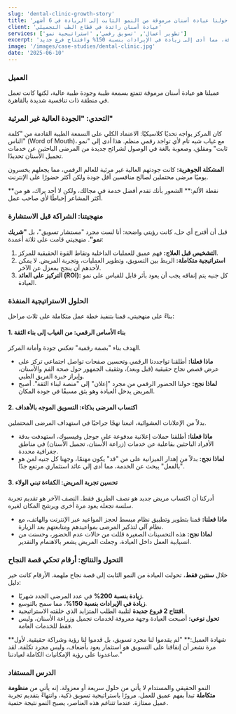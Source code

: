 ---
slug: 'dental-clinic-growth-story'
title: 'دراسة حالة: كيف حولنا عيادة أسنان مرموقة من النمو الثابت إلى الريادة في 6 أشهر'
client: 'عيادة أسنان رائدة في قطاع الطب التجميلي'
services: ['تطوير أعمال', 'تسويق رقمي', 'استراتيجية نمو']
excerpt: 'تحليل عميق لكيفية تطبيق استراتيجيات متكاملة لمضاعفة قاعدة عملاء عيادة أسنان مرموقة، مما أدى إلى زيادة في الإيرادات بنسبة 150% وافتتاح فرع جديد.'
image: '/images/case-studies/dental-clinic.jpg'
date: '2025-06-10'
---

### العميل
عميلنا هو عيادة أسنان مرموقة تتمتع بسمعة طيبة وجودة طبية عالية، لكنها كانت تعمل في منطقة ذات تنافسية شديدة بالقاهرة.

### التحدي: "الجودة العالية غير المرئية"

كان المركز يواجه تحديًا كلاسيكيًا: الاعتماد الكلي على السمعة الطيبة القادمة من "كلمة الناس" (Word of Mouth)، مع غياب شبه تام لأي تواجد رقمي منظم. هذا أدى إلى "نمو ثابت" ومقلق، وصعوبة بالغة في الوصول لشرائح جديدة من المرضى الباحثين عن خدمات تجميل الأسنان تحديدًا.

**المشكلة الجوهرية:** كانت جودتهم العالية غير مرئية للعالم الرقمي، مما يجعلهم يخسرون يوميًا مرضى محتملين لصالح منافسين أقل جودة ولكن أكثر حضورًا على الإنترنت.

<Callout type="warning">
  **نقطة الألم:** الشعور بأنك تقدم أفضل خدمة في مجالك، ولكن لا أحد يراك، هو من أكثر المشاعر إحباطًا لأي صاحب عمل.
</Callout>

### منهجيتنا: الشراكة قبل الاستشارة

قبل أن أقترح أي حل، كانت رؤيتي واضحة: أنا لست مجرد "مستشار تسويق"، بل **"شريك نمو"**. منهجيتي قامت على ثلاثة أعمدة:
1.  **التشخيص قبل العلاج:** فهم عميق للعمليات الداخلية ونقاط القوة الحقيقية للمركز.
2.  **استراتيجية متكاملة:** الربط بين التسويق، وتطوير العمليات، وتجربة المريض. لا يمكن لأحدهم أن ينجح بمعزل عن الآخر.
3.  **التركيز على العائد (ROI):** كل جنيه يتم إنفاقه يجب أن يعود بأثر قابل للقياس على نمو العيادة.

### الحلول الاستراتيجية المنفذة

بناءً على منهجيتي، قمنا بتنفيذ خطة عمل متكاملة على ثلاث مراحل:

#### 1. بناء الأساس الرقمي: من الغياب إلى بناء الثقة
الهدف بناء "بصمة رقمية" تعكس جودة وأمانة المركز.
- **ماذا فعلنا:** أطلقنا تواجددنا الرقمي وتحسين صفحات تواصل اجتماعي تركز على عرض قصص نجاح حقيقية (قبل وبعد)، وتثقيف الجمهور حول صحة الفم والأسنان، وإبراز خبرة الفريق الطبي.
- **لماذا نجح:** حولنا الحضور الرقمي من مجرد "إعلان" إلى "منصة لبناء الثقة". أصبح المريض يدخل العيادة وهو يثق مسبقًا في جودة المكان.

#### 2. اكتساب المرضى بذكاء: التسويق الموجه بالأهداف
بدلاً من الإعلانات العشوائية، اتبعنا نهجًا جراحيًا في استهداف المرضى المحتملين.
- **ماذا فعلنا:** أطلقنا حملات إعلانية مدفوعة على جوجل وفيسبوك، استهدفت بدقة الأفراد الباحثين بفاعلية عن خدمات (زراعة الأسنان، تجميل الأسنان) في مناطق جغرافية محددة.
- **لماذا نجح:** بدلاً من إهدار الميزانية على من "قد" يكون مهتمًا، وجهنا كل جنيه لمن هو "بالفعل" يبحث عن الخدمة، مما أدى إلى عائد استثماري مرتفع جدًا.

#### 3. تحسين تجربة المريض: الكفاءة تبني الولاء
أدركنا أن اكتساب مريض جديد هو نصف الطريق فقط. النصف الآخر هو تقديم تجربة سلسة تجعله يعود مرة أخرى ويرشح المكان لغيره.
- **ماذا فعلنا:** قمنا بتطوير وتطبيق نظام مبسط لحجز المواعيد عبر الإنترنت والهاتف، مع نظام آلي لتذكير المرضى بمواعيدهم ومتابعتهم بعد الزيارة.
- **لماذا نجح:** هذه التحسينات الصغيرة قللت من حالات عدم الحضور، وحسنت من انسيابية العمل داخل العيادة، وجعلت المريض يشعر بالاهتمام والتقدير.

### التحول والنتائج: أرقام تحكي قصة النجاح

خلال **سنتين فقط**، تحولت العيادة من النمو الثابت إلى قصة نجاح ملهمة. الأرقام كانت خير دليل:

- **زيادة بنسبة 200%** في عدد المرضى الجدد شهريًا.
- **زيادة في الإيرادات بنسبة 150%**، مما سمح بالتوسع.
- **افتتاح 2  فروع جديدة** لتلبية الطلب المتزايد الذي خلقته الاستراتيجية.
- **تحول نوعي:** أصبحت العيادة وجهة معروفة لخدمات تجميل وزراعة الأسنان، وليس فقط للخدمات العامة.

<Callout type="success">
  **شهادة العميل:** "لم يقدموا لنا مجرد تسويق، بل قدموا لنا رؤية وشراكة حقيقية. لأول مرة نشعر أن إنفاقنا على التسويق هو استثمار يعود بأضعاف، وليس مجرد تكلفة. لقد ساعدونا على رؤية الإمكانيات الكاملة لعيادتنا."
</Callout>

### الدرس المستفاد

النمو الحقيقي والمستدام لا يأتي من حلول سريعة أو معزولة. إنه يأتي من **منظومة متكاملة** تبدأ بفهم عميق للعمل، مرورًا باستراتيجية تسويق ذكية، وانتهاءً بتقديم تجربة عميل ممتازة. عندما تتناغم هذه العناصر، يصبح النمو نتيجة حتمية.